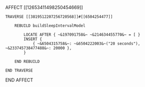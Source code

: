 AFFECT [[12653411498250454669]]

    TRAVERSE [[3819512207256720568]]#[[6504254477]]

        REBUILD buildSleepIntervalModel

            LOCATE AFTER { ~&197091758&~ ~&214634455770&~ = [ }
            INSERT {
                { ~&6504315758&~: ~&6504222003&~("20 seconds"), ~&233745738477488&~: 20000 },
            }

        END REBUILD

    END TRAVERSE

END AFFECT
